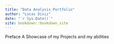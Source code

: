 ```yaml
--- 
title: "Data Analysis Portfolio"
author: "Lucas Diniz"
date: "`r Sys.Date()`"
site: bookdown::bookdown_site
---
```


Preface A Showcase of my Projects and my abilities

